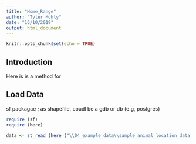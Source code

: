 ```yaml
---
title: "Home_Range"
author: "Tyler Muhly"
date: "16/10/2019"
output: html_document
---
```


```r
knitr::opts_chunk$set(echo = TRUE)
```

## Introduction
Here is is a method for 

## Load Data

sf packagae ; as shapefile, coudl be a gdb or db (e.g, postgres)


```r
require (sf)
require (here)

data <- st_read (here ("\\04_example_data\\sample_animal_location_data.shp"))



```

